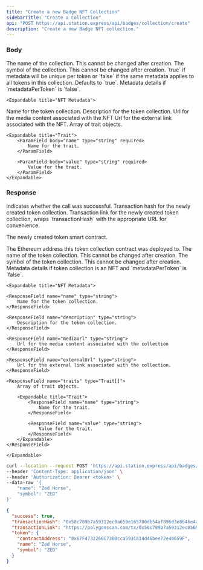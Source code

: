 ```yaml
---
title: "Create a new Badge NFT Collection"
sidebarTitle: "Create a Collection"
api: "POST https://api.station.express/api/badges/collection/create"
description: "Create a new Badge NFT collection."
---
```


### Body

<ParamField body="name" type="string" required>
  The name of the collection. This cannot be changed after creation.
</ParamField>

<ParamField body="symbol" type="string" required>
  The symbol of the collection. This cannot be changed after creation.
</ParamField>

<ParamField body="metadataPerToken" type="boolean" optional>
  `true` if metadata will be unique per token or `false` if the same metadata
  applies to all tokens in this collection. Defaults to `true`.
</ParamField>

<ParamField body="metadata" type="object" optional>
    Metadata details if `metadataPerToken` is `false`.

    <Expandable title="NFT Metadata">

<ParamField body="name" type="string" required>
  Name for the token collection.
</ParamField>

<ParamField body="description" type="string" optional>
  Description for the token collection.
</ParamField>

<ParamField body="mediaUrl" type="string" required>
  Url for the media content associated with the NFT
</ParamField>

<ParamField body="externalUrl" type="string" optional>
  Url for the external link associated with the NFT.
</ParamField>

<ParamField body="traits" type="Trait[]" optional>
    Array of trait objects.

    <Expandable title="Trait">
        <ParamField body="name" type="string" required>
            Name for the trait.
        </ParamField>

        <ParamField body="value" type="string" required>
            Value for the trait.
        </ParamField>
    </Expandable>

</ParamField>

</Expandable>

</ParamField>

### Response

<ResponseField name="success" type="boolean">
  Indicates whether the call was successful.
</ResponseField>

<ResponseField name="transactionHash" type="string">
  Transaction hash for the newly created token collection.
</ResponseField>

<ResponseField name="transactionLink" type="string">
  Transaction link for the newly created token collection, wraps
  `transactionHash` with the appropriate URL for convenience.
</ResponseField>

<ResponseField name="token" type="object">

The newly created token smart contract.

<Expandable title="Token">

<ResponseField name="contractAddress" type="string">
  The Ethereum address this token collection contract was deployed to.
</ResponseField>

<ResponseField name="name" type="string">
  The name of the token collection. This cannot be changed after creation.
</ResponseField>

<ResponseField name="symbol" type="string">
  The symbol of the token collection. This cannot be changed after creation.
</ResponseField>

<ResponseField name="metadata" type="object">
  Metadata details if token collection is an NFT and `metadataPerToken` is `false`.

    <Expandable title="NFT Metadata">

    <ResponseField name="name" type="string">
        Name for the token collection.
    </ResponseField>

    <ResponseField name="description" type="string">
        Description for the token collection.
    </ResponseField>

    <ResponseField name="mediaUrl" type="string">
        Url for the media content associated with the collection
    </ResponseField>

    <ResponseField name="externalUrl" type="string">
        Url for the external link associated with the collection.
    </ResponseField>

    <ResponseField name="traits" type="Trait[]">
        Array of trait objects.

        <Expandable title="Trait">
            <ResponseField name="name" type="string">
                Name for the trait.
            </ResponseField>

            <ResponseField name="value" type="string">
                Value for the trait.
            </ResponseField>
        </Expandable>
    </ResponseField>

    </Expandable>

</ResponseField>

</Expandable>

</ResponseField>

<RequestExample>

```bash Example Request
curl --location --request POST 'https://api.station.express/api/badges/collection/create' \
--header 'Content-Type: application/json' \
--header 'Authorization: Bearer <token>' \
--data-raw '{
    "name": "Zed Horse",
    "symbol": "ZED"
}'
```

</RequestExample>

<ResponseExample>

```json Response
{
  "success": true,
  "transactionHash": "0x58c789b7a59312ec0a659e165700db54af896d3e8b46e4aeecb33b32b88157c9",
  "transactionLink": "https://polygonscan.com/tx/0x58c789b7a59312ec0a659e165700db54af896d3e8b46e4aeecb33b32b88157c9",
  "token": {
    "contractAddress": "0x67F4732266C7300cca593C814d46bee72e40659F",
    "name": "Zed Horse",
    "symbol": "ZED"
  }
}
```

</ResponseExample>
